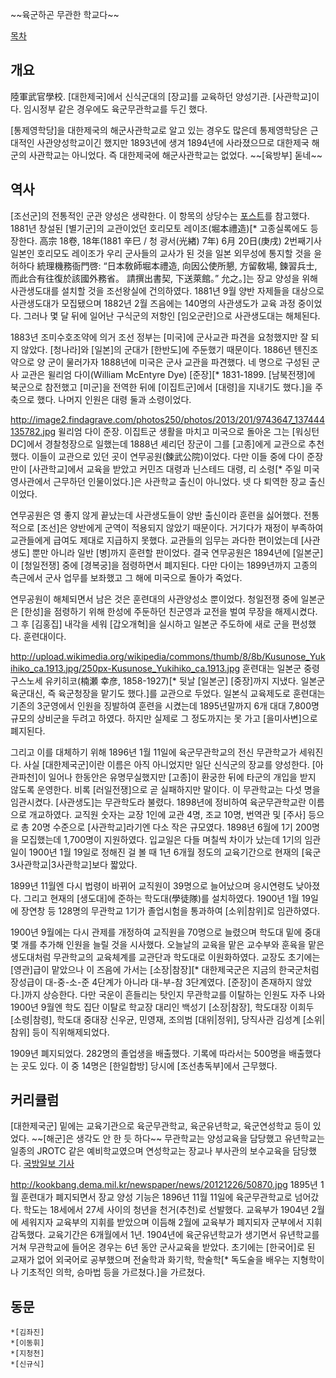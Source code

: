 ~~육군하곤 무관한 학교다~~

[[목차]]
== 개요 ==
陸軍武官學校. [대한제국]에서 신식군대의 [장교]를 교육하던 양성기관. [사관학교]이다. 임시정부 같은 경우에도 육군무관학교를 두긴 했다.

[통제영학당]을 대한제국의 해군사관학교로 알고 있는 경우도 많은데 통제영학당은 근대적인 사관양성학교이긴 했지만 1893년에 생겨 1894년에 사라졌으므로 대한제국 해군의 사관학교는 아니었다. 즉 대한제국에 해군사관학교는 없었다. ~~[육방부] 돋네~~
== 역사 ==
[조선군]의 전통적인 군관 양성은 생략한다. 이 항목의 상당수는 [http://blog.naver.com/rhkd5432?Redirect=Log&logNo=50180913694 포스트]를 참고했다. 1881년 창설된 [별기군]의 교관이었던 호리모토 레이조(堀本禮造)[* 고종실록에도 등장한다. 高宗 18卷, 18年(1881 辛巳 / 청 광서(光緖) 7年) 6月 20日(庚戌) 2번째기사 일본인 호리모도 레이조가 우리 군사들의 교사가 된 것을 일본 외무성에 통지할 것을 윤허하다 統理機務衙門啓: “日本敎師堀本禮造, 向因公使所懇, 方留敎場, 鍊習兵士, 而此合有往復於該國外務省。 請撰出書契, 下送萊館。” 允之。]는 장교 양성을 위해 사관생도대를 설치할 것을 조선왕실에 건의하였다. 1881년 9월 양반 자제들을 대상으로 사관생도대가 모집됐으며 1882년 2월 즈음에는 140명의 사관생도가 교육 과정 중이었다. 그러나 몇 달 뒤에 일어난 구식군의 저항인 [임오군란]으로 사관생도대는 해체된다.

1883년 조미수호조약에 의거 조선 정부는 [미국]에 군사교관 파견을 요청했지만 잘 되지 않았다. [청나라]와 [일본]의 군대가 [한반도]에 주둔했기 때문이다. 1886년 톈진조약으로 양 군이 물러가자 1888년에 미국은 군사 교관을 파견했다. 네 명으로 구성된 군사 교관은 윌리엄 다이(William McEntyre Dye) [준장][* 1831-1899. [남북전쟁]에 북군으로 참전했고 [미군]을 전역한 뒤에 [이집트군]에서 [대령]을 지내기도 했다.]을 주축으로 했다. 나머지 인원은 대령 둘과 소령이었다.

http://image2.findagrave.com/photos250/photos/2013/201/9743647_137444135782.jpg
윌리엄 다이 준장. 이집트군 생활을 마치고 미국으로 돌아온 그는 [워싱턴 DC]에서 경찰청장으로 일했는데 1888년 셰리던 장군이 그를 [고종]에게 교관으로 추천했다. 이들이 교관으로 있던 곳이 연무공원(鍊武公院)이었다. 다만 이들 중에 다이 준장만이 [사관학교]에서 교육을 받았고 커민즈 대령과 닌스테드 대령, 리 소령[* 주일 미국영사관에서 근무하던 인물이었다.]은 사관학교 출신이 아니었다. 넷 다 퇴역한 장교 출신이었다.

연무공원은 영 좋지 않게 끝났는데 사관생도들이 양반 출신이라 훈련을 싫어했다. 전통적으로 [조선]은 양반에게 군역이 적용되지 않았기 때문이다. 거기다가 재정이 부족하여 교관들에게 급여도 제대로 지급하지 못했다. 교관들의 임무는 과다한 편이었는데 [사관생도] 뿐만 아니라 일반 [병]까지 훈련할 판이었다. 결국 연무공원은 1894년에 [일본군]이 [청일전쟁] 중에 [경복궁]을 점령하면서 폐지된다. 다만 다이는 1899년까지 고종의 측근에서 군사 업무를 보좌했고 그 해에 미국으로 돌아가 죽었다.

연무공원이 해체되면서 남은 것은 훈련대의 사관양성소 뿐이었다. 청일전쟁 중에 일본군은 [한성]을 점령하기 위해 한성에 주둔하던 친군영과 교전을 벌여 무장을 해제시켰다. 그 후 [김홍집] 내각을 세워 [갑오개혁]을 실시하고 일본군 주도하에 새로 군을 편성했다. 훈련대이다. 

http://upload.wikimedia.org/wikipedia/commons/thumb/8/8b/Kusunose_Yukihiko_ca.1913.jpg/250px-Kusunose_Yukihiko_ca.1913.jpg
훈련대는 일본군 중령 구스노세 유키히코(楠瀬 幸彦, 1858-1927)[* 뒷날 [일본군] [중장]까지 지냈다. 일본군 육군대신, 즉 육군청장을 맡기도 했다.]를 교관으로 두었다. 일본식 교육제도로 훈련대는 기존의 3군영에서 인원을 징발하여 훈련을 시켰는데 1895년말까지 6개 대대 7,800명 규모의 상비군을 두려고 하였다. 하지만 실제로 그 정도까지는 못 가고 [을미사변]으로 폐지된다.

그리고 이를 대체하기 위해 1896년 1월 11일에 육군무관학교의 전신 무관학교가 세워진다. 사실 [대한제국군]이란 이름은 아직 아니었지만 일단 신식군의 장교를 양성한다. [아관파천]이 일어나 한동안은 유명무실했지만 [고종]이 환궁한 뒤에 타군의 개입을 받지 않도록 운영한다. 비록 [러일전쟁]으로 곧 실패하지만 말이다. 이 무관학교는 다섯 명을 임관시켰다. [사관생도]는 무관학도라 불렸다. 1898년에 정비하여 육군무관학교란 이름으로 개교하였다. 교직원 숫자는 교장 1인에 교관 4명, 조교 10명, 번역관 및 [주사] 등으로 총 20명 수준으로 [사관학교]라기엔 다소 작은 규모였다. 1898년 6월에 1기 200명을 모집했는데 1,700명이 지원하였다. 입교일은 다들 며칠씩 차이가 났는데 1기의 임관일이 1900년 1월 19일로 정해진 걸 볼 때 1년 6개월 정도의 교육기간으로 현재의 [육군3사관학교|3사관학교]보다 짧았다.

1899년 11월엔 다시 법령이 바뀌어 교직원이 39명으로 늘어났으며 응시연령도 낮아졌다. 그리고 현재의 [생도대]에 준하는 학도대(學徒隊)를 설치하였다. 1900년 1월 19일에 장연창 등 128명의 무관학교 1기가 졸업시험을 통과하여 [소위|참위]로 임관하였다.

1900년 9월에는 다시 관제를 개정하여 교직원을 70명으로 늘렸으며 학도대 밑에 중대 몇 개를 추가해 인원을 늘릴 것을 시사했다. 오늘날의 교육을 맡은 교수부와 훈육을 맡은 생도대처럼 무관학교의 교육체계를 교관단과 학도대로 이원화하였다. 교장도 초기에는 [영관]급이 맡았으나 이 즈음에 가서는 [소장|참장][* 대한제국군은 지금의 한국군처럼 장성급이 대-중-소-준 4단계가 아니라 대-부-참 3단계였다. [준장]이 존재하지 않았다.]까지 상승한다. 다만 국운이 흔들리는 탓인지 무관학교를 이탈하는 인원도 자주 나와 1900년 9월엔 학도 집단 이탈로 학교장 대리인 백성기 [소장|참장], 학도대장 이희두 [소령|참령], 학도대 중대장 신우균, 민영재, 조의범 [대위|정위], 당직사관 김성계 [소위|참위] 등이 직위해제되었다.

1909년 폐지되었다. 282명의 졸업생을 배출했다. 기록에 따라서는 500명을 배출했다는 곳도 있다. 이 중 14명은 [한일합방] 당시에 [조선총독부]에서 근무했다.
== 커리큘럼 ==
[대한제국군] 밑에는 교육기관으로 육군무관학교, 육군유년학교, 육군연성학교 등이 있었다. ~~[해군]은 생각도 안 한 듯 하다~~ 무관학교는 양성교육을 담당했고 유년학교는 일종의 JROTC 같은 예비학교였으며 연성학교는 장교나 부사관의 보수교육을 담당했다. [http://kookbang.dema.mil.kr/kookbangWeb/view.do?ntt_writ_date=20121226&parent_no=1&bbs_id=BBSMSTR_000000000200 국방일보 기사]

http://kookbang.dema.mil.kr/newspaper/news/20121226/50870.jpg
1895년 1월 훈련대가 폐지되면서 장교 양성 기능은 1896년 11월 11일에 육군무관학교로 넘어갔다. 학도는 18세에서 27세 사이의 청년을 천거(추천)로 선발했다. 교육부가 1904년 2월에 세워지자 교육부의 지휘를 받았으며 이듬해 2월에 교육부가 폐지되자 군부에서 지휘감독했다. 교육기간은 6개월에서 1년. 1904년에 육군유년학교가 생기면서 유년학교를 거쳐 무관학교에 들어온 경우는 6년 동안 군사교육을 받았다. 초기에는 [한국어]로 된 교재가 없어 외국어로 공부했으며 전술학과 화기학, 학술학[* 독도술을 배우는 지형학이나 기초적인 의학, 승마법 등을 가르쳤다.]을 가르쳤다.
== 동문 ==
 *[김좌진]
 *[이동휘]
 *[지청천]
 *[신규식]
